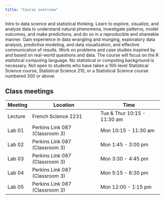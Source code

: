 ```yaml
---
title: "Course overview"
---
```


Intro to data science and statistical thinking.
Learn to explore, visualize, and analyze data to understand natural phenomena, investigate patterns, model outcomes, and make predictions, and do so in a reproducible and shareable manner.
Gain experience in data wrangling and munging, exploratory data analysis, predictive modeling, and data visualization, and effective communication of results.
Work on problems and case studies inspired by and based on real-world questions and data.
The course will focus on the R statistical computing language.
No statistical or computing background is necessary.
Not open to students who have taken a 100-level Statistical Science course, Statistical Science 210, or a Statistical Science course numbered 300 or above.

## Class meetings

| Meeting | Location                       | Time                        |
|---------|--------------------------------|-----------------------------|
| Lecture | French Science 2231            | Tue & Thur 10:15 - 11:30 am |
| Lab 01  | Perkins Link 087 (Classroom 3) | Mon 10:15 - 11:30 am        |
| Lab 02  | Perkins Link 087 (Classroom 3) | Mon 1:45 - 3:00 pm          |
| Lab 03  | Perkins Link 087 (Classroom 3) | Mon 3:30 - 4:45 pm          |
| Lab 04  | Perkins Link 087 (Classroom 3) | Mon 5:15 - 6:30 pm          |
| Lab 05  | Perkins Link 087 (Classroom 3) | Mon 12:00 - 1:15 pm         |
